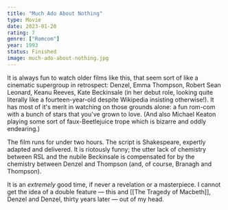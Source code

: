 ```yaml
---
title: "Much Ado About Nothing"
type: Movie
date: 2023-01-20
rating: 7
genre: ["Romcom"]
year: 1993
status: Finished
image: much-ado-about-nothing.jpg
---
```


It is always fun to watch older films like this, that seem sort of like
a cinematic supergroup in retrospect: Denzel, Emma Thompson, Robert Sean Leonard,
Keanu Reeves, Kate Beckinsale (in her debut role, looking quite literally like
a fourteen-year-old despite Wikipedia insisting otherwise!). It has most of it's merit
in watching on those grounds alone: a fun rom-com with a bunch of stars that you've
grown to love. (And also Michael Keaton playing some sort of faux-Beetlejuice trope which
is bizarre and oddly endearing.)

The film runs for under two hours. The script is Shakespeare, expertly adapted and delivered.
It is riotously funny; the utter lack of chemistry between RSL and the nubile Beckinsale is
compensated for by the chemistry between Denzel and Thompson (and, of course, Branagh and Thompson).

It is an _extremely_ good time, if never a revelation or a masterpiece. I cannot get the idea of a
double feature — this and [[The Tragedy of Macbeth]], Denzel and Denzel, thirty years later — out
of my head.

